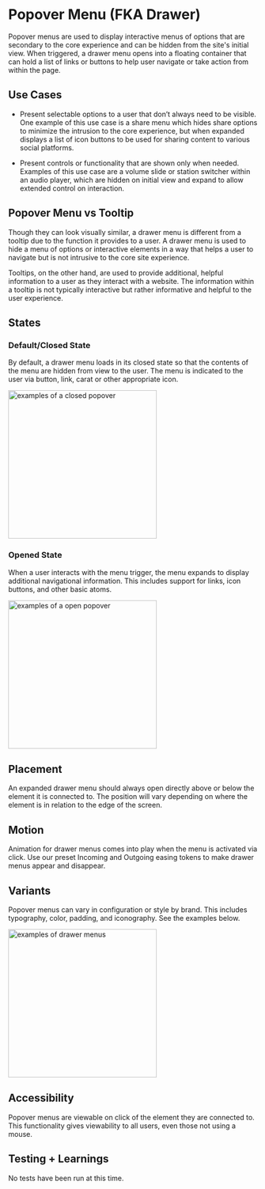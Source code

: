 

<Meta title="Components/Molecules/Popover Menu"/>


# Popover Menu (FKA Drawer)

Popover menus are used to display interactive menus of options that are secondary to the core experience and can be hidden from the site's initial view. When triggered, a drawer menu opens into a floating container that can hold a list of links or buttons to help user navigate or take action from within the page. 

  

## Use Cases

-   Present selectable options to a user that don’t always need to be visible. One example of this use case is a share menu which hides share options to minimize the intrusion to the core experience, but when expanded displays a list of icon buttons to be used for sharing content to various social platforms.
    
-   Present controls or functionality that are shown only when needed. Examples of this use case are a volume slide or station switcher within an audio player, which are hidden on initial view and expand to allow extended control on interaction.
    

  

## Popover Menu vs Tooltip

Though they can look visually similar, a drawer menu is different from a tooltip due to the function it provides to a user. A drawer menu is used to hide a menu of options or interactive elements in a way that helps a user to navigate but is not intrusive to the core site experience. 

Tooltips, on the other hand, are used to provide additional, helpful information to a user as they interact with a website. The information within a tooltip is not typically interactive but rather informative and helpful to the user experience.



## States

### Default/Closed State

By default, a drawer menu loads in its closed state so that the contents of the menu are hidden from view to the user. The menu is indicated to the user via button, link, carat or other appropriate icon. 

 <img alt="examples of a closed popover" src="./images/Molecules-Popover-ClosedState.png" width="300" />


### Opened State

When a user interacts with the menu trigger, the menu expands to display additional navigational information. This includes support for links, icon buttons, and other basic atoms.

 <img alt="examples of a open popover" src="./images/Molecules-Popover-OpenState.png" width="300" />

  

## Placement

An expanded drawer menu should always open directly above or below the element it is connected to. The position will vary depending on where the element is in relation to the edge of the screen. 
  


## Motion

Animation for drawer menus comes into play when the menu is activated via click. Use our preset Incoming and Outgoing easing tokens to make drawer menus appear and disappear.

  

## Variants

Popover menus can vary in configuration or style by brand. This includes typography, color, padding, and iconography. See the examples below.

 <img alt="examples of drawer menus" src="./images/Molecules-DrawerMenu-Variants.png" width="300" />

  

## Accessibility

Popover menus are viewable on click of the element they are connected to. This functionality gives viewability to all users, even those not using a mouse.


## Testing + Learnings

No tests have been run at this time. 
